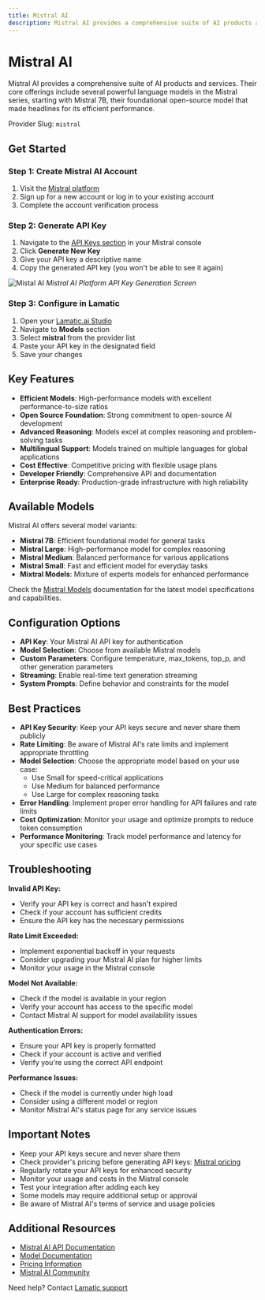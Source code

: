 ```yaml
---
title: Mistral AI
description: Mistral AI provides a comprehensive suite of AI products and services, offering powerful language models in the Mistral series with efficient performance and advanced capabilities.
---
```


[Mistral platform]: https://console.mistral.ai
[Mistral keys]: https://console.mistral.ai/api-keys/
[Mistral docs]: https://docs.mistral.ai
[Mistral pricing]: https://mistral.ai/pricing
[Mistral models]: https://docs.mistral.ai/models

[Lamatic.ai Studio]: https://studio.lamatic.ai
[Lamatic support]: https://lamatic.ai/docs/slack

# Mistral AI

Mistral AI provides a comprehensive suite of AI products and services. Their core offerings include several powerful language models in the Mistral series, starting with Mistral 7B, their foundational open-source model that made headlines for its efficient performance.

<Callout type="info">Provider Slug: `mistral`</Callout>

## Get Started

### Step 1: Create Mistral AI Account
1. Visit the [Mistral platform][Mistral platform]
2. Sign up for a new account or log in to your existing account
3. Complete the account verification process

### Step 2: Generate API Key
1. Navigate to the [API Keys section][Mistral keys] in your Mistral console
2. Click **Generate New Key**
3. Give your API key a descriptive name
4. Copy the generated API key (you won't be able to see it again)

![Mistal AI](./img/mistral.png)
*Mistral AI Platform API Key Generation Screen*

### Step 3: Configure in Lamatic
1. Open your [Lamatic.ai Studio]
2. Navigate to **Models** section
3. Select **mistral** from the provider list
4. Paste your API key in the designated field
5. Save your changes

## Key Features

- **Efficient Models**: High-performance models with excellent performance-to-size ratios
- **Open Source Foundation**: Strong commitment to open-source AI development
- **Advanced Reasoning**: Models excel at complex reasoning and problem-solving tasks
- **Multilingual Support**: Models trained on multiple languages for global applications
- **Cost Effective**: Competitive pricing with flexible usage plans
- **Developer Friendly**: Comprehensive API and documentation
- **Enterprise Ready**: Production-grade infrastructure with high reliability

## Available Models

Mistral AI offers several model variants:

- **Mistral 7B**: Efficient foundational model for general tasks
- **Mistral Large**: High-performance model for complex reasoning
- **Mistral Medium**: Balanced performance for various applications
- **Mistral Small**: Fast and efficient model for everyday tasks
- **Mixtral Models**: Mixture of experts models for enhanced performance

Check the [Mistral Models][Mistral models] documentation for the latest model specifications and capabilities.

## Configuration Options

- **API Key**: Your Mistral AI API key for authentication
- **Model Selection**: Choose from available Mistral models
- **Custom Parameters**: Configure temperature, max_tokens, top_p, and other generation parameters
- **Streaming**: Enable real-time text generation streaming
- **System Prompts**: Define behavior and constraints for the model

## Best Practices

- **API Key Security**: Keep your API keys secure and never share them publicly
- **Rate Limiting**: Be aware of Mistral AI's rate limits and implement appropriate throttling
- **Model Selection**: Choose the appropriate model based on your use case:
  - Use Small for speed-critical applications
  - Use Medium for balanced performance
  - Use Large for complex reasoning tasks
- **Error Handling**: Implement proper error handling for API failures and rate limits
- **Cost Optimization**: Monitor your usage and optimize prompts to reduce token consumption
- **Performance Monitoring**: Track model performance and latency for your specific use cases

## Troubleshooting

**Invalid API Key:**
- Verify your API key is correct and hasn't expired
- Check if your account has sufficient credits
- Ensure the API key has the necessary permissions

**Rate Limit Exceeded:**
- Implement exponential backoff in your requests
- Consider upgrading your Mistral AI plan for higher limits
- Monitor your usage in the Mistral console

**Model Not Available:**
- Check if the model is available in your region
- Verify your account has access to the specific model
- Contact Mistral AI support for model availability issues

**Authentication Errors:**
- Ensure your API key is properly formatted
- Check if your account is active and verified
- Verify you're using the correct API endpoint

**Performance Issues:**
- Check if the model is currently under high load
- Consider using a different model or region
- Monitor Mistral AI's status page for any service issues

## Important Notes

- Keep your API keys secure and never share them
- Check provider's pricing before generating API keys: [Mistral pricing][Mistral pricing]
- Regularly rotate your API keys for enhanced security
- Monitor your usage and costs in the Mistral console
- Test your integration after adding each key
- Some models may require additional setup or approval
- Be aware of Mistral AI's terms of service and usage policies

## Additional Resources

- [Mistral AI API Documentation][Mistral docs]
- [Model Documentation][Mistral models]
- [Pricing Information][Mistral pricing]
- [Mistral AI Community](https://discord.gg/mistralai)

Need help? Contact [Lamatic support]